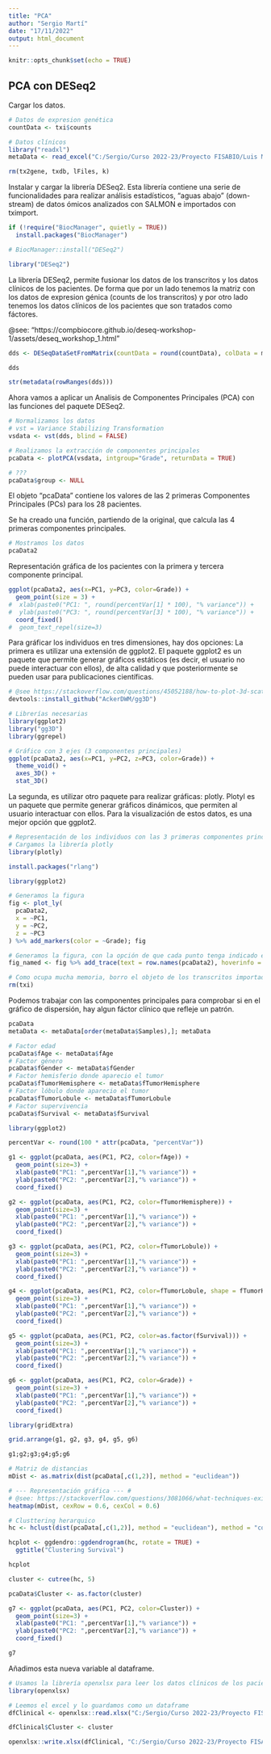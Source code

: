 ```yaml
---
title: "PCA"
author: "Sergio Martí"
date: "17/11/2022"
output: html_document
---
```


```r
knitr::opts_chunk$set(echo = TRUE)
```

## PCA con DESeq2

Cargar los datos.

```r
# Datos de expresion genética
countData <- txi$counts

# Datos clínicos
library("readxl")
metaData <- read_excel("C:/Sergio/Curso 2022-23/Proyecto FISABIO/Luis Miguel/dfClinical.xlsx")

rm(tx2gene, txdb, lFiles, k)
```

Instalar y cargar la librería DESeq2. Esta librería contiene una serie de funcionalidades para realizar análisis estadísticos, "aguas abajo" (down-stream) de datos ómicos analizados con SALMON e importados con tximport.

```r
if (!require("BiocManager", quietly = TRUE))
  install.packages("BiocManager")

# BiocManager::install("DESeq2")

library("DESeq2")
```

La librería DESeq2, permite fusionar los datos de los transcritos y los datos clínicos de los pacientes. De forma que por un lado tenemos la matriz con los datos de expresion génica (counts de los transcritos) y por otro lado tenemos los datos clínicos de los pacientes que son tratados como fáctores.

@see: "https://compbiocore.github.io/deseq-workshop-1/assets/deseq_workshop_1.html"

```r
dds <- DESeqDataSetFromMatrix(countData = round(countData), colData = metaData, design = ~Grade)

dds

str(metadata(rowRanges(dds)))
```

Ahora vamos a aplicar un Analisis de Componentes Principales (PCA) con las funciones del paquete DESeq2.

```r
# Normalizamos los datos
# vst = Variance Stabilizing Transformation
vsdata <- vst(dds, blind = FALSE)

# Realizamos la extracción de componentes principales
pcaData <- plotPCA(vsdata, intgroup="Grade", returnData = TRUE)

# ???
pcaData$group <- NULL
```

El objeto "pcaData" contiene los valores de las 2 primeras Componentes Principales (PCs) para los 28 pacientes.

Se ha creado una función, partiendo de la original, que calcula las 4 primeras componentes principales.

```r
# Mostramos los datos
pcaData2
```

Representación gráfica de los pacientes con la primera y tercera componente principal.

```r
ggplot(pcaData2, aes(x=PC1, y=PC3, color=Grade)) +
  geom_point(size = 3) + 
#  xlab(paste0("PC1: ", round(percentVar[1] * 100), "% variance")) + 
#  ylab(paste0("PC3: ", round(percentVar[3] * 100), "% variance")) + 
  coord_fixed()
#  geom_text_repel(size=3)

```

Para gráficar los individuos en tres dimensiones, hay dos opciones:
La primera es utilizar una extensión de ggplot2. El paquete ggplot2 es un paquete que permite generar gráficos estáticos (es decir, el usuario no puede interactuar con ellos), de alta calidad y que posteriormente se pueden usar para publicaciones científicas.

```r
# @see https://stackoverflow.com/questions/45052188/how-to-plot-3d-scatter-diagram-using-ggplot
devtools::install_github("AckerDWM/gg3D")

# Librerías necesarias
library(ggplot2)
library("gg3D")
library(ggrepel)

# Gráfico con 3 ejes (3 componentes principales)
ggplot(pcaData2, aes(x=PC1, y=PC2, z=PC3, color=Grade)) + 
  theme_void() + 
  axes_3D() + 
  stat_3D()
```

La segunda, es utilizar otro paquete para realizar gráficas: plotly. Plotyl es un paquete que permite generar gráficos dinámicos, que permiten al usuario interactuar con ellos. Para la visualización de estos datos, es una mejor opción que ggplot2.

```r
# Representación de los individuos con las 3 primeras componentes principales.
# Cargamos la librería plotly
library(plotly)

install.packages("rlang")

library(ggplot2)

# Generamos la figura
fig <- plot_ly(
  pcaData2,
  x = ~PC1,
  y = ~PC2,
  z = ~PC3
) %>% add_markers(color = ~Grade); fig

# Generamos la figura, con la opción de que cada punto tenga indicado el nombre de la muestra.
fig_named <- fig %>% add_trace(text = row.names(pcaData2), hoverinfo = 'text', marker = list(color='green')); fig_named
```



```r
# Como ocupa mucha memoria, borro el objeto de los transcritos importados para liberar espacio
rm(txi)
```

Podemos trabajar con las componentes principales para comprobar si en el gráfico de dispersión, hay algun fáctor clínico que refleje un patrón.

```r
pcaData
metaData <- metaData[order(metaData$Samples),]; metaData

# Factor edad
pcaData$fAge <- metaData$fAge
# Factor género
pcaData$fGender <- metaData$fGender
# Factor hemisferio donde aparecio el tumor
pcaData$fTumorHemisphere <- metaData$fTumorHemisphere
# Factor lóbulo donde aparecio el tumor
pcaData$fTumorLobule <- metaData$fTumorLobule
# Factor supervivencia
pcaData$fSurvival <- metaData$fSurvival

library(ggplot2)

percentVar <- round(100 * attr(pcaData, "percentVar"))

g1 <- ggplot(pcaData, aes(PC1, PC2, color=fAge)) +
  geom_point(size=3) +
  xlab(paste0("PC1: ",percentVar[1],"% variance")) +
  ylab(paste0("PC2: ",percentVar[2],"% variance")) + 
  coord_fixed()

g2 <- ggplot(pcaData, aes(PC1, PC2, color=fTumorHemisphere)) +
  geom_point(size=3) +
  xlab(paste0("PC1: ",percentVar[1],"% variance")) +
  ylab(paste0("PC2: ",percentVar[2],"% variance")) + 
  coord_fixed()

g3 <- ggplot(pcaData, aes(PC1, PC2, color=fTumorLobule)) +
  geom_point(size=3) +
  xlab(paste0("PC1: ",percentVar[1],"% variance")) +
  ylab(paste0("PC2: ",percentVar[2],"% variance")) + 
  coord_fixed()

g4 <- ggplot(pcaData, aes(PC1, PC2, color=fTumorLobule, shape = fTumorHemisphere)) +
  geom_point(size=3) +
  xlab(paste0("PC1: ",percentVar[1],"% variance")) +
  ylab(paste0("PC2: ",percentVar[2],"% variance")) + 
  coord_fixed()

g5 <- ggplot(pcaData, aes(PC1, PC2, color=as.factor(fSurvival))) +
  geom_point(size=3) +
  xlab(paste0("PC1: ",percentVar[1],"% variance")) +
  ylab(paste0("PC2: ",percentVar[2],"% variance")) + 
  coord_fixed()

g6 <- ggplot(pcaData, aes(PC1, PC2, color=Grade)) +
  geom_point(size=3) +
  xlab(paste0("PC1: ",percentVar[1],"% variance")) +
  ylab(paste0("PC2: ",percentVar[2],"% variance")) + 
  coord_fixed()

library(gridExtra)

grid.arrange(g1, g2, g3, g4, g5, g6)

g1;g2;g3;g4;g5;g6
```

```r
# Matriz de distancias
mDist <- as.matrix(dist(pcaData[,c(1,2)], method = "euclidean"))

# --- Representación gráfica --- #
# @see: https://stackoverflow.com/questions/3081066/what-techniques-exists-in-r-to-visualize-a-distance-matrix
heatmap(mDist, cexRow = 0.6, cexCol = 0.6)

# Clusttering herarquico
hc <- hclust(dist(pcaData[,c(1,2)], method = "euclidean"), method = "complete"); hc

hcplot <- ggdendro::ggdendrogram(hc, rotate = TRUE) + 
  ggtitle("Clustering Survival")

hcplot

cluster <- cutree(hc, 5)

pcaData$Cluster <- as.factor(cluster)

g7 <- ggplot(pcaData, aes(PC1, PC2, color=Cluster)) +
  geom_point(size=3) +
  xlab(paste0("PC1: ",percentVar[1],"% variance")) +
  ylab(paste0("PC2: ",percentVar[2],"% variance")) + 
  coord_fixed()

g7
```

Añadimos esta nueva variable al dataframe.

```r
# Usamos la librería openxlsx para leer los datos clínicos de los pacientes del excel
library(openxlsx)

# Leemos el excel y lo guardamos como un dataframe
dfClinical <- openxlsx::read.xlsx("C:/Sergio/Curso 2022-23/Proyecto FISABIO/Luis Miguel/DATOS CLÍNICOS asociados a RNA-seq.xlsx", "Hoja1")

dfClinical$Cluster <- cluster

openxlsx::write.xlsx(dfClinical, "C:/Sergio/Curso 2022-23/Proyecto FISABIO/Luis Miguel/dfClinical.xlsx")
```


